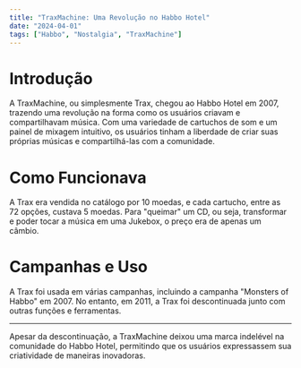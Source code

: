 ---
title: "TraxMachine: Uma Revolução no Habbo Hotel"
date: "2024-04-01"
tags: ["Habbo", "Nostalgia", "TraxMachine"]
---

# Introdução

A TraxMachine, ou simplesmente Trax, chegou ao Habbo Hotel em 2007, trazendo uma revolução na forma como os usuários criavam e compartilhavam música. Com uma variedade de cartuchos de som e um painel de mixagem intuitivo, os usuários tinham a liberdade de criar suas próprias músicas e compartilhá-las com a comunidade.

# Como Funcionava

A Trax era vendida no catálogo por 10 moedas, e cada cartucho, entre as 72 opções, custava 5 moedas. Para "queimar" um CD, ou seja, transformar e poder tocar a música em uma Jukebox, o preço era de apenas um câmbio.

# Campanhas e Uso

A Trax foi usada em várias campanhas, incluindo a campanha "Monsters of Habbo" em 2007. No entanto, em 2011, a Trax foi descontinuada junto com outras funções e ferramentas.

---

Apesar da descontinuação, a TraxMachine deixou uma marca indelével na comunidade do Habbo Hotel, permitindo que os usuários expressassem sua criatividade de maneiras inovadoras.

